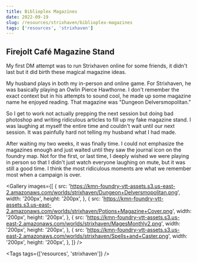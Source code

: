 ```yaml
---
title: Biblioplex Magazines
date: 2022-09-19
slug: /resources/strixhaven/biblioplex-magazines
tags: ['resources', 'strixhaven']
---
```


## Firejolt Café Magazine Stand

My first DM attempt was to run Strixhaven online for some friends, it didn't last but it did birth these magical magazine ideas.

My husband plays in both my in-person and online game. For Strixhaven, he was basically playing an Owlin Pierce Hawthorne. I don't remember the exact context but in his attempts to sound cool, he made up some magazine name he enjoyed reading. That magazine was "Dungeon Delversmopolitan."

<ResponsiveImage src="https://thumbs.gfycat.com/AgileSleepyHanumanmonkey-size_restricted.gif" />

So I get to work not actually prepping the next session but doing bad photoshop and writing ridiculous articles to fill up my fake magazine stand. I was laughing at myself the entire time and couldn't wait until our next session. It was painfully hard not telling my husband what I had made.

After waiting my two weeks, it was finally time. I could not emphasize the magazines enough and just waited until they saw the journal icon on the foundry map. Not for the first, or last time, I deeply wished we were playing in person so that I didn't just watch everyone laughing on mute, but it was still a good time. I think the most ridiculous moments are what we remember most when a campaign is over.

<Gallery
  images={[
    {
      src: 'https://kmn-foundry-vtt-assets.s3.us-east-2.amazonaws.com/worlds/strixhaven/Dungeon+Delversmopolitan.png',
      width: '200px',
      height: '200px',
    },
    {
      src: 'https://kmn-foundry-vtt-assets.s3.us-east-2.amazonaws.com/worlds/strixhaven/Potions+Magazine+Cover.png',
      width: '200px',
      height: '200px',
    },
    {
      src: 'https://kmn-foundry-vtt-assets.s3.us-east-2.amazonaws.com/worlds/strixhaven/MagesMonthly2.png',
      width: '200px',
      height: '200px',
    },
    {
      src: 'https://kmn-foundry-vtt-assets.s3.us-east-2.amazonaws.com/worlds/strixhaven/Spells+and+Caster.png',
      width: '200px',
      height: '200px',
    },
  ]}
/>

<Tags tags={['resources', 'strixhaven']} />
